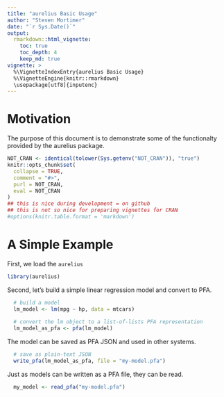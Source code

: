 ```yaml
---
title: "aurelius Basic Usage"
author: "Steven Mortimer"
date: "`r Sys.Date()`"
output:
  rmarkdown::html_vignette:
    toc: true
    toc_depth: 4
    keep_md: true
vignette: >
  %\VignetteIndexEntry{aurelius Basic Usage}
  %\VignetteEngine{knitr::rmarkdown}
  \usepackage[utf8]{inputenc}
---
```



# Motivation

The purpose of this document is to demonstrate some of the functionalty provided by 
the aurelius package.

```r
NOT_CRAN <- identical(tolower(Sys.getenv("NOT_CRAN")), "true")
knitr::opts_chunk$set(
  collapse = TRUE,
  comment = "#>",
  purl = NOT_CRAN,
  eval = NOT_CRAN
)
## this is nice during development = on github
## this is not so nice for preparing vignettes for CRAN
#options(knitr.table.format = 'markdown')
```


# A Simple Example

First, we load the `aurelius`

```r
library(aurelius)
```

Second, let's build a simple linear regression model and convert to PFA.

```r
  # build a model
  lm_model <- lm(mpg ~ hp, data = mtcars)
  
  # convert the lm object to a list-of-lists PFA representation
  lm_model_as_pfa <- pfa(lm_model)
```

The model can be saved as PFA JSON and used in other systems.

```r
  # save as plain-text JSON
  write_pfa(lm_model_as_pfa, file = "my-model.pfa")
```

Just as models can be written as a PFA file, they can be read.

```r
  my_model <- read_pfa("my-model.pfa")
```
